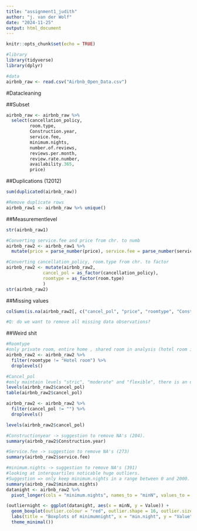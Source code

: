 ```yaml
---
title: "assignment1_judith"
author: "j. van der Wolf"
date: "2024-11-25"
output: html_document
---
```


```r
knitr::opts_chunk$set(echo = TRUE)

#library
library(tidyverse)
library(dplyr)

#data
airbnb_raw <- read.csv("Airbnb_Open_Data.csv")
```

#Datacleaning 

##Subset
```r
airbnb_raw <- airbnb_raw %>%
  select(cancellation_policy, 
         room.type, 
         Construction.year,
         service.fee,
         minimum.nights,
         number.of.reviews,
         reviews.per.month,
         review.rate.number,
         availability.365,
         price)
```

##Duplications (12012) 
```r
sum(duplicated(airbnb_raw))

#Remove duplicate rows 
airbnb_raw1 <- airbnb_raw %>% unique()
```

##Measurementlevel  
```r
str(airbnb_raw1)

#Converting service.fee and price from chr. to numb
airbnb_raw2 <- airbnb_raw1 %>%
  mutate(price = parse_number(price), service.fee = parse_number(service.fee))

#Converting cancellation_policy, room.type from chr. to factor 
airbnb_raw2 <- mutate(airbnb_raw2,
              cancel_pol = as_factor(cancellation_policy),
              roomtype = as_factor(room.type)
              )
str(airbnb_raw2)
```

##Missing values 
```r
colSums(is.na(airbnb_raw2[, c("cancel_pol", "price", "roomtype", "Construction.year", "service.fee", "minimum.nights", "number.of.reviews", "reviews.per.month", "review.rate.number", "availability.365" )]))

#Q: do we want to remove all missing data observations? 
```

##Weird shit 
```r
#Roomtype
#only private room, entire home , shared room in analysis (hotel room is about certain services regardless if room is private/shared.)
airbnb_raw2 <- airbnb_raw2 %>% 
  filter(roomtype != "Hotel room") %>%   
  droplevels()

#Cancel_pol
#only maintain levels "stric", "moderate" and "flexible", there is an unknown "" level that contains 76 observations.
levels(airbnb_raw2$cancel_pol)
table(airbnb_raw2$cancel_pol)

airbnb_raw2 <- airbnb_raw2 %>% 
  filter(cancel_pol != "") %>%   
  droplevels()

levels(airbnb_raw2$cancel_pol)

#Constructionyear -> suggestion to remove NA's (204).
summary(airbnb_raw2$Construction.year)

#Service.fee -> suggestion to remove NA's (273)
summary(airbnb_raw2$service.fee) 

#minimum.nights -> suggestion to remove NA's (391)
#looking at interquartiles noticable huge outliers. 
#Suggestion => only keep minimum.nights in a range between 0 and 2000. The negative numbers don't make sense to me. 
summary(airbnb_raw2$minimum.nights)
datanight <- airbnb_raw2 %>% 
  pivot_longer(cols = "minimum.nights", names_to = "minN", values_to = "Value")

(outliernight <- ggplot(datanight, aes(x = minN, y = Value)) +
  geom_boxplot(outlier.colour = "red", outlier.shape = 16, outlier.size = 2) +
  labs(title = "Boxplots of minimumnight", x = "min.night", y = "Value") +
  theme_minimal())

```

